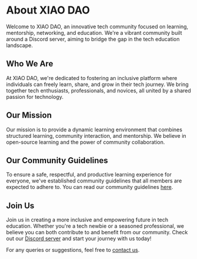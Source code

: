 # About XIAO DAO

Welcome to XIAO DAO, an innovative tech community focused on learning, mentorship, networking, and education. We're a vibrant community built around a Discord server, aiming to bridge the gap in the tech education landscape.

## Who We Are

At XIAO DAO, we're dedicated to fostering an inclusive platform where individuals can freely learn, share, and grow in their tech journey. We bring together tech enthusiasts, professionals, and novices, all united by a shared passion for technology.

## Our Mission

Our mission is to provide a dynamic learning environment that combines structured learning, community interaction, and mentorship. We believe in open-source learning and the power of community collaboration.

## Our Community Guidelines

To ensure a safe, respectful, and productive learning experience for everyone, we've established community guidelines that all members are expected to adhere to. You can read our community guidelines [here](/community-guidelines).

## Join Us

Join us in creating a more inclusive and empowering future in tech education. Whether you're a tech newbie or a seasoned professional, we believe you can both contribute to and benefit from our community. Check out our [Discord server](https://discord.gg/HgMH9xJM) and start your journey with us today!

For any queries or suggestions, feel free to [contact us](https://discord.gg/HgMH9xJM).
